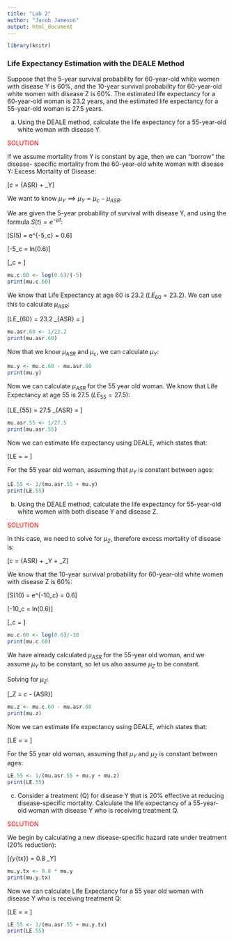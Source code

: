 ```yaml
---
title: "Lab 2"
author: "Jacob Jameson"
output: html_document
---
```



```r
library(knitr)
```

### Life Expectancy Estimation with the DEALE Method

Suppose that the 5-year survival probability for 60-year-old white women with disease Y is 60%, and the 10-year survival probability for 60-year-old white women with disease Z is 60%. The estimated life expectancy for a 60-year-old woman is 23.2 years, and the estimated life expectancy for a 55-year-old woman is 27.5 years.

(a) Using the DEALE method, calculate the life expectancy for a 55-year-old white woman with disease Y.

<span style="color:red">SOLUTION</span>

If we assume mortality from Y is constant by age, then we can “borrow” the disease- specific mortality from the 60-year-old white woman with disease Y:
Excess Mortality of Disease:

\[\mu_c = \mu_{ASR} + \mu_Y\]

We want to know $\mu_Y \implies \mu_Y = \mu_c - \mu_{ASR}$.

We are given the 5-year probability of survival with disease Y, and using the formula $S(t) = e^{-\mu t}$:

\[S(5) = e^{-5\mu_c} = 0.6\]

\[-5\mu_c = ln(0.6)\]

\[\mu_c = \frac{ln(0.6)}{-5}\]

```r
mu.c.60 <- log(0.6)/(-5)
print(mu.c.60)
```

We know that Life Expectancy at age 60 is 23.2 ($LE_{60} = 23.2$). We can use this to calculate $\mu_{ASR}$:

\[LE_{60} = 23.2 \implies \mu_{ASR} = \frac{1}{23.2}\]

```r
mu.asr.60 <- 1/23.2
print(mu.asr.60)
```

Now that we know $\mu_{ASR}$ and $\mu_{c}$, we can calculate $\mu_Y$:

```r
mu.y <- mu.c.60 - mu.asr.60
print(mu.y)
```

Now we can calculate $\mu_{ASR}$ for the 55 year old woman. We know that Life Expectancy at age 55 is 27.5 ($LE_{55} = 27.5$):

\[LE_{55} = 27.5 \implies \mu_{ASR} = \frac{1}{27.5}\]

```r
mu.asr.55 <- 1/27.5
print(mu.asr.55)
```

Now we can estimate life expectancy using DEALE, which states that:

\[LE = \frac{1}{\mu} = \frac{1}{\mu_{ASR} + \mu_Y}\]

For the 55 year old woman, assuming that $\mu_Y$ is constant between ages:

```r
LE.55 <- 1/(mu.asr.55 + mu.y)
print(LE.55)
```



(b) Using the DEALE method, calculate the life expectancy for 55-year-old white women with both disease Y and disease Z.

<span style="color:red">SOLUTION</span>


In this case, we need to solve for $\mu_Z$, therefore excess mortality of disease is:

\[\mu_c = \mu_{ASR} + \mu_Y + \mu_Z\]

We know that the 10-year survival probability for 60-year-old white women with disease Z is 60\%:

\[S(10) = e^{-10\mu_c} = 0.6\]

\[-10\mu_c = ln(0.6)\]

\[\mu_c = \frac{ln(0.6)}{-10}\]

```r
mu.c.60 <- log(0.6)/-10
print(mu.c.60)
```

We have already calculated $\mu_{ASR}$ for the 55-year old woman, and we assume $\mu_Y$ to be constant, so let us also assume $\mu_Z$ to be constant. 

Solving for $\mu_Z$:

\[\mu_Z = \mu_c - \mu_{ASR}\]

```r
mu.z <- mu.c.60 - mu.asr.60 
print(mu.z)
```

Now we can estimate life expectancy using DEALE, which states that:

\[LE = \frac{1}{\mu} = \frac{1}{\mu_{ASR} + \mu_Y + \mu_Z}\]

For the 55 year old woman, assuming that $\mu_Y$ and $\mu_Z$ is constant between ages:

```r
LE.55 <- 1/(mu.asr.55 + mu.y + mu.z)
print(LE.55)
```


(c) Consider a treatment (Q) for disease Y that is 20\% effective at reducing disease-specific mortality. Calculate the life expectancy of a 55-year-old woman with disease Y who is receiving treatment Q.

<span style="color:red">SOLUTION</span>


We begin by calculating a new disease-specific hazard rate under treatment (20\% reduction):

\[\mu_{y_{tx}}  = 0.8 \mu_Y\]

```r
mu.y.tx <- 0.8 * mu.y
print(mu.y.tx)
```

Now we can calculate Life Expectancy for a 55 year old woman with disease Y who is receiving treatment Q:

\[LE = \frac{1}{\mu} = \frac{1}{\mu_{ASR} + \mu_{y_{tx}}}\]

```r
LE.55 <- 1/(mu.asr.55 + mu.y.tx)
print(LE.55)
```







